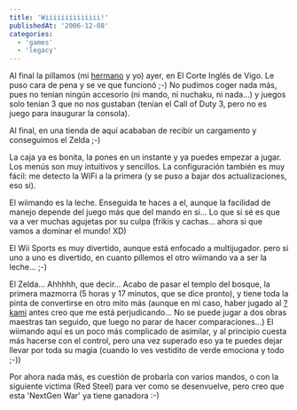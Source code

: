```yaml
---
title: 'Wiiiiiiiiiiiiii!'
publishedAt: '2006-12-08'
categories:
  - 'games'
  - 'legacy'
---
```


Al final la pillamos (mi [hermano](http://jago.jinlabs.com/blog/) y yo) ayer, en El Corte Inglés de Vigo. Le puso cara de pena y se ve que funcionó ;-) No pudimos coger nada más, pues no tenían ningún accesorio (ni mando, ni nuchaku, ni nada...) y juegos solo tenian 3 que no nos gustaban (tenían el Call of Duty 3, pero no es juego para inaugurar la consola).

Al final, en una tienda de aquí acababan de recibir un cargamento y conseguimos el Zelda ;-)

La caja ya es bonita, la pones en un instante y ya puedes empezar a jugar. Los menús son muy intuitivos y sencillos. La configuración también es muy fácil: me detecto la WiFi a la primera (y se puso a bajar dos actualizaciones, eso si).

El wiimando es la leche. Enseguida te haces a el, aunque la facilidad de manejo depende del juego más que del mando en si... Lo que si sé es que va a ver muchas agujetas por su culpa (frikis y cachas... ahora si que vamos a dominar el mundo! XD)

El Wii Sports es muy divertido, aunque está enfocado a multijugador. pero si uno a uno es divertido, en cuanto pillemos el otro wiimando va a ser la leche... ;-)

El Zelda... Ahhhhh, que decir... Acabo de pasar el templo del bosque, la primera mazmorra (5 horas y 17 minutos, que se dice pronto), y tiene toda la pinta de convertirse en otro mito más (aunque en mi caso, haber jugado al [?kami](http://rick.jinlabs.com/archivos/2006/12/02/okami/) antes creo que me está perjudicando... No se puede jugar a dos obras maestras tan seguido, que luego no parar de hacer comparaciones...) El wiimando aquí es un poco más complicado de asimilar, y al principio cuesta más hacerse con el control, pero una vez superado eso ya te puedes dejar llevar por toda su magia (cuando lo ves vestidito de verde emociona y todo ;-))

Por ahora nada más, es cuestión de probarla con varios mandos, o con la siguiente victima (Red Steel) para ver como se desenvuelve, pero creo que esta 'NextGen War' ya tiene ganadora :-)
